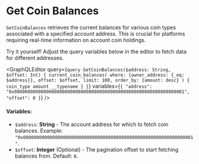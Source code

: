 
# Get Coin Balances

`GetCoinBalances` retrieves the current balances for various coin types associated with a specified account address. This is crucial for platforms requiring real-time information on account coin holdings.

<Callout type="info">
Try it yourself! Adjust the query variables below in the editor to fetch data for different addresses.
</Callout>

<GraphQLEditor
  query={`query GetCoinBalances($address: String, $offset: Int) {
  current_coin_balances(
    where: {owner_address: {_eq: $address}},
    offset: $offset,
    limit: 100,
    order_by: {amount: desc}
  ) {
    coin_type
    amount
    __typename
  }
}`}
  variables={`{
  "address": "0x0000000000000000000000000000000000000000000000000000000000000001",
  "offset": 0
}`}
/>

#### Variables:
- `$address`: **String** - The account address for which to fetch coin balances. Example: `"0x0000000000000000000000000000000000000000000000000000000000000001"`.
- `$offset`: **Integer** (Optional) - The pagination offset to start fetching balances from. Default: `0`.

